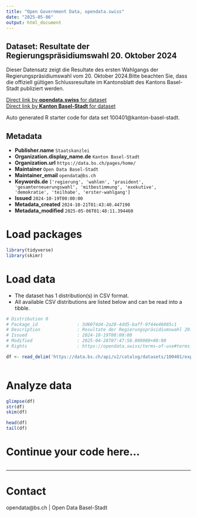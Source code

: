 ```yaml
---
title: "Open Government Data, opendata.swiss"
date: "2025-05-06"
output: html_document
---
```


## Dataset: Resultate der Regierungspräsidiumswahl 20. Oktober 2024

Dieser Datensatz zeigt die Resultate des ersten Wahlgangs der Regierungspräsidiumswahl vom 20. Oktober 2024.Bitte beachten Sie, dass die offiziell gültigen Schlussresultate im Kantonsblatt des Kantons Basel-Stadt publiziert werden.

[Direct link by **opendata.swiss** for dataset](https://opendata.swiss/de/dataset/resultate-der-regierungsprasidiumswahl-20-oktober-2024)<br>
[Direct link by **Kanton Basel-Stadt** for dataset](https://data.bs.ch/explore/dataset/100401/)

Auto generated R starter code for data set 100401@kanton-basel-stadt.

## Metadata

- **Publisher.name** `Staatskanzlei`
- **Organization.display_name.de** `Kanton Basel-Stadt`
- **Organization.url** `https://data.bs.ch/pages/home/`
- **Maintainer** `Open Data Basel-Stadt`
- **Maintainer_email** `opendata@bs.ch`
- **Keywords.de** `['regierung', 'wahlen', 'prasident', 'gesamterneuerungswahl', 'mitbestimmung', 'exekutive', 'demokratie', 'teilhabe', 'erster-wahlgang']`
- **Issued** `2024-10-19T00:00:00`
- **Metadata_created** `2024-10-21T01:43:40.447190`
- **Metadata_modified** `2025-05-06T01:48:11.394460`


# Load packages

```r

library(tidyverse)
library(skimr)

```

# Load data

-   The dataset has 1 distribution(s) in CSV format.
-   All available CSV distributions are listed below and can be read into a tibble.

```r

# Distribution 0
# Package_id               : 3d6074d4-2a20-4dd5-baff-9f44e46085c1
# Description              : Resultate der Regierungspräsidiumswahl 20. Oktober 2024 (csv)
# Issued                   : 2024-10-19T00:00:00
# Modified                 : 2025-04-28T07:47:58.009000+00:00
# Rights                   : https://opendata.swiss/terms-of-use#terms_by

df <- read_delim('https://data.bs.ch/api/v2/catalog/datasets/100401/exports/csv?use_labels=true')



```

# Analyze data

```r

glimpse(df)
str(df)
skim(df)

head(df)
tail(df)

```

# Continue your code here...

```r

```

------------------------------------------------------------------------

# Contact

opendata@bs.ch | Open Data Basel-Stadt
